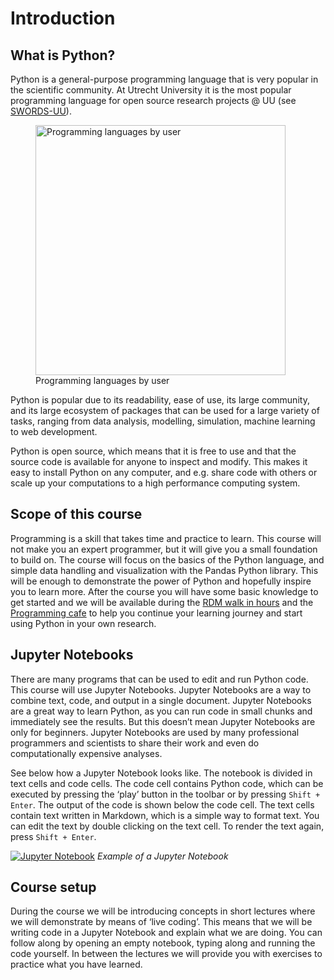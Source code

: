 # Introduction 

## What is Python? 
Python is a general-purpose programming language that is very popular in the scientific community. At Utrecht University it is the most popular programming language for open source research projects @ UU (see [SWORDS-UU](https://github.com/UtrechtUniversity/SWORDS-UU/blob/main/collect_variables/analyze_metrics.ipynb)).

![Programming languages by user](images/programming_languages.png){width=400}

Python is popular due to its readability, ease of use, its large community, and its large ecosystem of packages that can be used for a large variety of tasks, ranging from data analysis, modelling, simulation, machine learning to web development.

Python is open source, which means that it is free to use and that the source code is available for anyone to inspect and modify. This makes it easy to install Python on any computer, and e.g. share code with others or scale up your computations to a high performance computing system.

## Scope of this course
Programming is a skill that takes time and practice to learn. This course will not make you an expert programmer, but it will give you a small foundation to build on. The course will focus on the basics of the Python language, and simple data handling and visualization with the Pandas Python library. This will be enough to demonstrate the power of Python and hopefully inspire you to learn more. After the course you will have some basic knowledge to get started and we will be available during the [RDM walk in hours](https://www.uu.nl/en/research/research-data-management/workshops/walk-in-hours-research-data-and-software) and the [Programming cafe](https://www.uu.nl/en/research/research-data-management/workshops/programming-cafe) to help you continue your learning journey and start using Python in your own research.

## Jupyter Notebooks
There are many programs that can be used to edit and run Python code. This course will use Jupyter Notebooks. Jupyter Notebooks are a way to combine text, code, and output in a single document. Jupyter Notebooks are a great way to learn Python, as you can run code in small chunks and immediately see the results. But this doesn't mean Jupyter Notebooks are only for beginners. Jupyter Notebooks are used by many professional programmers and scientists to share their work and even do computationally expensive analyses.

See below how a Jupyter Notebook looks like. The notebook is divided in text cells and code cells. The code cell contains Python code, which can be executed by pressing the 'play' button in the toolbar or by pressing `Shift + Enter`. The output of the code is shown below the code cell. The text cells contain text written in Markdown, which is a simple way to format text. You can edit the text by double clicking on the text cell. To render the text again, press `Shift + Enter`.

[![Jupyter Notebook](images/jupyter_example.png)](https://jupyter.org/)
*Example of a Jupyter Notebook*

## Course setup
During the course we will be introducing concepts in short lectures where we will demonstrate by means of 'live coding'. This means that we will be writing code in a Jupyter Notebook and explain what we are doing. You can follow along by opening an empty notebook, typing along and running the code yourself. In between the lectures we will provide you with exercises to practice what you have learned.
